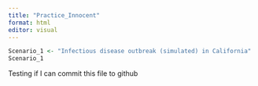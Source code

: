 ```yaml
---
title: "Practice_Innocent"
format: html
editor: visual
---
```


```r

Scenario_1 <- "Infectious disease outbreak (simulated) in California"
Scenario_1

```
 Testing if I can commit this file to github
